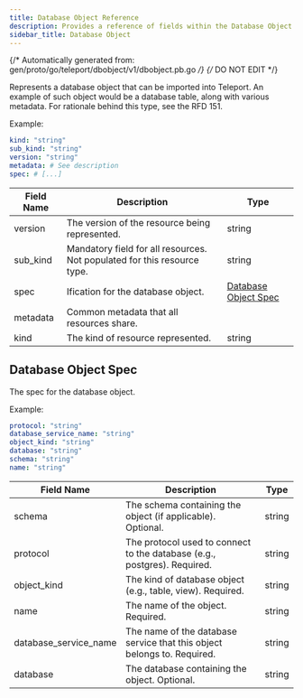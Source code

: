 ```yaml
---
title: Database Object Reference
description: Provides a reference of fields within the Database Object resource, which you can manage with tctl.
sidebar_title: Database Object
---
```

{/* Automatically generated from: gen/proto/go/teleport/dbobject/v1/dbobject.pb.go */}
{/* DO NOT EDIT */}

Represents a database object that can be imported into Teleport. An example of such object would be a database table, along with various metadata. For rationale behind this type, see the RFD 151.

Example:

```yaml
kind: "string"
sub_kind: "string"
version: "string"
metadata: # See description
spec: # [...]
```
|Field Name|Description|Type|
|---|---|---|
|version|The version of the resource being represented.|string|
|sub_kind|Mandatory field for all resources. Not populated for this resource type.|string|
|spec|Ification for the database object.|[Database Object Spec](#database-object-spec)|
|metadata|Common metadata that all resources share.||
|kind|The kind of resource represented.|string|

## Database Object Spec

The spec for the database object.


Example:

```yaml
protocol: "string"
database_service_name: "string"
object_kind: "string"
database: "string"
schema: "string"
name: "string"
```

|Field Name|Description|Type|
|---|---|---|
|schema|The schema containing the object (if applicable). Optional.|string|
|protocol|The protocol used to connect to the database (e.g., postgres). Required.|string|
|object_kind|The kind of database object (e.g., table, view). Required.|string|
|name|The name of the object. Required.|string|
|database_service_name|The name of the database service that this object belongs to. Required.|string|
|database|The database containing the object. Optional.|string|

